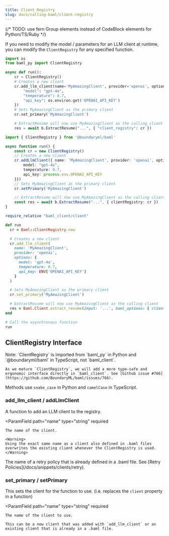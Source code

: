 ```yaml
---
title: Client Registry
slug: docs/calling-baml/client-registry
---
```

{/* TODO: use fern Group elements instead of CodeBlock elements for Python/TS/Ruby */}

If you need to modify the model / parameters for an LLM client at runtime, you can modify the `ClientRegistry` for any specified function.

<CodeBlocks>

```python Python
import os
from baml_py import ClientRegistry

async def run():
    cr = ClientRegistry()
    # Creates a new client
    cr.add_llm_client(name='MyAmazingClient', provider='openai', options={
        "model": "gpt-4o",
        "temperature": 0.7,
        "api_key": os.environ.get('OPENAI_API_KEY')
    })
    # Sets MyAmazingClient as the primary client
    cr.set_primary('MyAmazingClient')

    # ExtractResume will now use MyAmazingClient as the calling client
    res = await b.ExtractResume("...", { "client_registry": cr })
```

```typescript TypeScript
import { ClientRegistry } from '@boundaryml/baml'

async function run() {
    const cr = new ClientRegistry()
    // Creates a new client
    cr.addLlmClient({ name: 'MyAmazingClient', provider: 'openai', options: {
        model: "gpt-4o",
        temperature: 0.7,
        api_key: process.env.OPENAI_API_KEY
    }})
    // Sets MyAmazingClient as the primary client
    cr.setPrimary('MyAmazingClient')

    // ExtractResume will now use MyAmazingClient as the calling client
    const res = await b.ExtractResume("...", { clientRegistry: cr })
}
```

```ruby Ruby
require_relative "baml_client/client"

def run
  cr = Baml::ClientRegistry.new

  # Creates a new client
  cr.add_llm_client(
    name: 'MyAmazingClient',
    provider: 'openai',
    options: {
      model: 'gpt-4o',
      temperature: 0.7,
      api_key: ENV['OPENAI_API_KEY']
    }
  )

  # Sets MyAmazingClient as the primary client
  cr.set_primary('MyAmazingClient')

  # ExtractResume will now use MyAmazingClient as the calling client
  res = Baml.Client.extract_resume(input: '...', baml_options: { client_registry: cr })
end

# Call the asynchronous function
run
```

</CodeBlocks>

## ClientRegistry Interface

<Tip>
    Note: `ClientRegistry` is imported from `baml_py` in Python and `@boundaryml/baml` in TypeScript, not `baml_client`.

    As we mature `ClientRegistry`, we will add a more type-safe and ergonomic interface directly in `baml_client`. See [Github issue #766](https://github.com/BoundaryML/baml/issues/766).
</Tip>

Methods use `snake_case` in Python and `camelCase` in TypeScript.

### add_llm_client / addLlmClient
A function to add an LLM client to the registry.

<ParamField
    path="name"
    type="string"
    required
>
    The name of the client.

    <Warning>
    Using the exact same name as a client also defined in .baml files overwrites the existing client whenever the ClientRegistry is used.
    </Warning>
</ParamField>

<Markdown src="../snippets/client-constructor.mdx" />

<ParamField path="retry_policy" type="string">
The name of a retry policy that is already defined in a .baml file. See [Retry Policies](/docs/snippets/clients/retry).
</ParamField>

### set_primary / setPrimary
This sets the client for the function to use. (i.e. replaces the `client` property in a function)

<ParamField
    path="name"
    type="string"
    required
>
    The name of the client to use.

    This can be a new client that was added with `add_llm_client` or an existing client that is already in a .baml file.
</ParamField>
